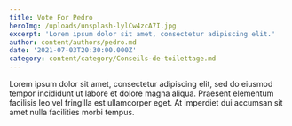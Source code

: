 ```yaml
---
title: Vote For Pedro
heroImg: /uploads/unsplash-lylCw4zcA7I.jpg
excerpt: 'Lorem ipsum dolor sit amet, consectetur adipiscing elit.'
author: content/authors/pedro.md
date: '2021-07-03T20:30:00.000Z'
category: content/category/Conseils-de-toilettage.md
---
```


Lorem ipsum dolor sit amet, consectetur adipiscing elit, sed do eiusmod tempor incididunt ut labore et dolore magna aliqua. Praesent elementum facilisis leo vel fringilla est ullamcorper eget. At imperdiet dui accumsan sit amet nulla facilities morbi tempus.
